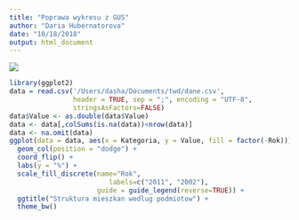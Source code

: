 ```yaml
---
title: "Poprawa wykresu z GUS"
author: "Daria Hubernatorova"
date: "10/18/2018"
output: html_document
---
```

![](/Users/dasha/Documents/twd/wykres.png)
```R
library(ggplot2)
data = read.csv('/Users/dasha/Documents/twd/dane.csv', 
                header = TRUE, sep = ";", encoding = "UTF-8", 
                stringsAsFactors=FALSE)
data$Value <- as.double(data$Value)
data <- data[,colSums(is.na(data))<nrow(data)]
data <- na.omit(data)
ggplot(data = data, aes(x = Kategoria, y = Value, fill = factor(-Rok))) +
  geom_col(position = "dodge") +
  coord_flip() +
  labs(y = "%") +
  scale_fill_discrete(name="Rok",
                         labels=c("2011", "2002"),
                      guide = guide_legend(reverse=TRUE)) +
  ggtitle("Struktura mieszkan wedlug podmiotow") +
  theme_bw()
```